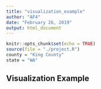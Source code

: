 ```yaml
---
title: "visualization_example"
author: "AF4"
date: "February 26, 2019"
output: html_document
---
```


```r
knitr::opts_chunk$set(echo = TRUE)
source(file = "./project.R")
county = "King County"
state = "WA"
```

## Visualization Example
